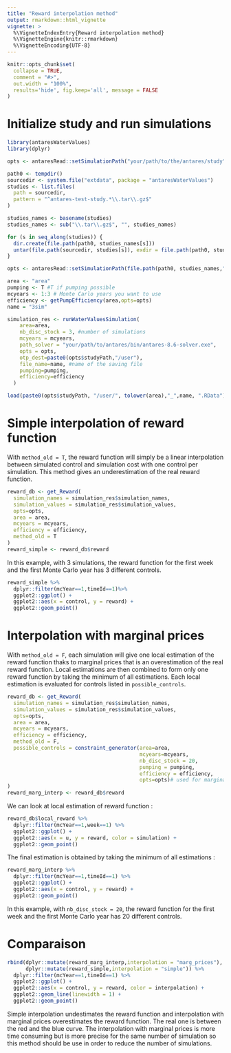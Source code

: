 ```yaml
---
title: "Reward interpolation method"
output: rmarkdown::html_vignette
vignette: >
  %\VignetteIndexEntry{Reward interpolation method}
  %\VignetteEngine{knitr::rmarkdown}
  %\VignetteEncoding{UTF-8}
---
```


```r
knitr::opts_chunk$set(
  collapse = TRUE,
  comment = "#>",
  out.width = "100%",
  results='hide', fig.keep='all', message = FALSE
)
```

# Initialize study and run simulations
```r
library(antaresWaterValues)
library(dplyr)
```

```r
opts <- antaresRead::setSimulationPath("your/path/to/the/antares/study","input")
```

```r
path0 <- tempdir()
sourcedir <- system.file("extdata", package = "antaresWaterValues")
studies <- list.files(
  path = sourcedir,
  pattern = "^antares-test-study.*\\.tar\\.gz$"
)

studies_names <- basename(studies)
studies_names <- sub("\\.tar\\.gz$", "", studies_names)

for (s in seq_along(studies)) {
  dir.create(file.path(path0, studies_names[s]))
  untar(file.path(sourcedir, studies[s]), exdir = file.path(path0, studies_names[s]))
}

opts <- antaresRead::setSimulationPath(file.path(path0, studies_names,"test_case"),"input")
```

```r
area <- "area"
pumping <- T #T if pumping possible
mcyears <- 1:3 # Monte Carlo years you want to use
efficiency <- getPumpEfficiency(area,opts=opts)
name = "3sim"
```

```r
simulation_res <- runWaterValuesSimulation(
    area=area,
    nb_disc_stock = 3, #number of simulations
    mcyears = mcyears,
    path_solver = "your/path/to/antares/bin/antares-8.6-solver.exe",
    opts = opts,
    otp_dest=paste0(opts$studyPath,"/user"),
    file_name=name, #name of the saving file
    pumping=pumping,
    efficiency=efficiency
  )
```

```r
load(paste0(opts$studyPath, "/user/", tolower(area),"_",name, ".RData"))
```
# Simple interpolation of reward function

With `method_old = T`, the reward function will simply be a linear interpolation between simulated control and simulation cost with one control per simulation. This method gives an underestimation of the real reward function.
```r
reward_db <- get_Reward(
  simulation_names = simulation_res$simulation_names,
  simulation_values = simulation_res$simulation_values,
  opts=opts,
  area = area,
  mcyears = mcyears,
  efficiency = efficiency,
  method_old = T
)
reward_simple <- reward_db$reward
```
In this example, with 3 simulations, the reward function for the first week and the first Monte Carlo year has 3 different controls.
```r
reward_simple %>% 
  dplyr::filter(mcYear==1,timeId==1)%>%
  ggplot2::ggplot() +
  ggplot2::aes(x = control, y = reward) +
  ggplot2::geom_point()
```

# Interpolation with marginal prices

With `method_old = F`, each simulation will give one local estimation of the reward function thaks to marginal prices that is an overestimation of the real reward function. Local estimations are then combined to form only one reward function by taking the minimum of all estimations. Each local estimation is evaluated for controls listed in `possible_controls`.
```r
reward_db <- get_Reward(
  simulation_names = simulation_res$simulation_names,
  simulation_values = simulation_res$simulation_values,
  opts=opts,
  area = area,
  mcyears = mcyears,
  efficiency = efficiency,
  method_old = F,
  possible_controls = constraint_generator(area=area,
                                           mcyears=mcyears,
                                           nb_disc_stock = 20,
                                           pumping = pumping,
                                           efficiency = efficiency,
                                           opts=opts)# used for marginal prices interpolation
)
reward_marg_interp <- reward_db$reward
```
We can look at local estimation of reward function :

```r
reward_db$local_reward %>% 
  dplyr::filter(mcYear==1,week==1) %>%
  ggplot2::ggplot() +
  ggplot2::aes(x = u, y = reward, color = simulation) +
  ggplot2::geom_point()
```

The final estimation is obtained by taking the minimum of all estimations :
```r
reward_marg_interp %>% 
  dplyr::filter(mcYear==1,timeId==1) %>%
  ggplot2::ggplot() +
  ggplot2::aes(x = control, y = reward) +
  ggplot2::geom_point()
```

In this example, with `nb_disc_stock = 20`, the reward function for the first week and the first Monte Carlo year has 20 different controls.

# Comparaison 

```r
rbind(dplyr::mutate(reward_marg_interp,interpolation = "marg_prices"),
      dplyr::mutate(reward_simple,interpolation = "simple")) %>%
  dplyr::filter(mcYear==1,timeId==1) %>%
  ggplot2::ggplot() +
  ggplot2::aes(x = control, y = reward, color = interpolation) +
  ggplot2::geom_line(linewidth = 1) +
  ggplot2::geom_point()
```

Simple interpolation undestimates the reward function and interpolation with marginal prices overestimates the reward function. The real one is between the red and the blue curve. The interpolation with marginal prices is more time consuming but is more precise for the same number of simulation so this method should be use in order to reduce the number of simulations. 
